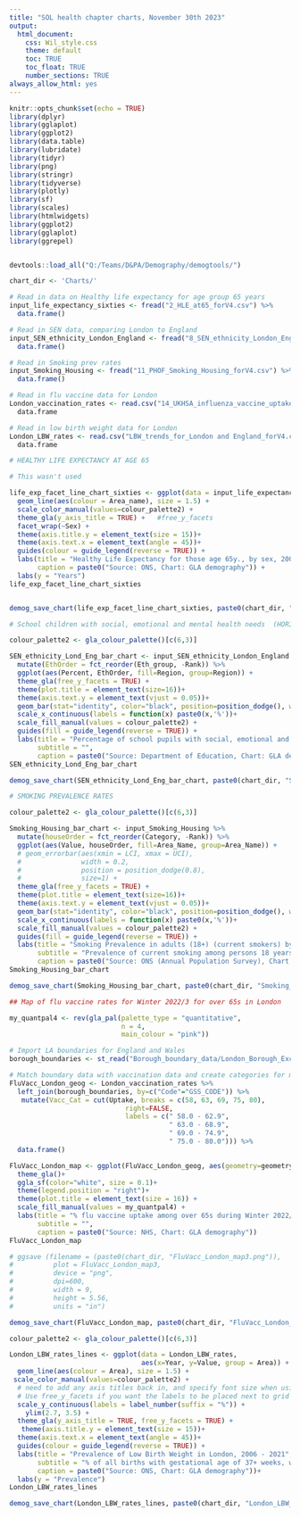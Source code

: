 ```yaml
---
title: "SOL health chapter charts, November 30th 2023"
output: 
  html_document:
    css: Wil_style.css
    theme: default
    toc: TRUE
    toc_float: TRUE
    number_sections: TRUE
always_allow_html: yes
---
```


```r

knitr::opts_chunk$set(echo = TRUE)
library(dplyr)
library(gglaplot)
library(ggplot2)
library(data.table)
library(lubridate)
library(tidyr)
library(png)
library(stringr)
library(tidyverse)
library(plotly)
library(sf)
library(scales)
library(htmlwidgets)
library(ggplot2)
library(gglaplot)
library(ggrepel)


devtools::load_all("Q:/Teams/D&PA/Demography/demogtools/")

chart_dir <- 'Charts/'


```



```r

# Read in data on Healthy life expectancy for age group 65 years
input_life_expectancy_sixties <- fread("2_HLE_at65_forV4.csv") %>% 
  data.frame()

# Read in SEN data, comparing London to England
input_SEN_ethnicity_London_England <- fread("8_SEN_ethnicity_London_England_forV4.csv") %>% 
  data.frame()

# Read in Smoking prev rates
input_Smoking_Housing <- fread("11_PHOF_Smoking_Housing_forV4.csv") %>% 
  data.frame()

# Read in flu vaccine data for London
London_vaccination_rates <- read.csv("14_UKHSA_influenza_vaccine_uptake_forV4.csv") %>%   
  data.frame

# Read in low birth weight data for London
London_LBW_rates <- read.csv("LBW_trends_for_London and England_forV4.csv") %>%   
  data.frame

```




```r

# HEALTHY LIFE EXPECTANCY AT AGE 65 

# This wasn't used

life_exp_facet_line_chart_sixties <- ggplot(data = input_life_expectancy_sixties, aes(x=Period, y=Healthy_Life_Expectancy, group = Area_name)) +
  geom_line(aes(colour = Area_name), size = 1.5) +
  scale_color_manual(values=colour_palette2) +
  theme_gla(y_axis_title = TRUE) +   #free_y_facets
  facet_wrap(~Sex) +
  theme(axis.title.y = element_text(size = 15))+
  theme(axis.text.x = element_text(angle = 45))+
  guides(colour = guide_legend(reverse = TRUE)) +
  labs(title = "Healthy Life Expectancy for those age 65y., by sex, 2009-11 to 2018–20",
       caption = paste0("Source: ONS, Chart: GLA demography")) +
  labs(y = "Years")
life_exp_facet_line_chart_sixties


demog_save_chart(life_exp_facet_line_chart_sixties, paste0(chart_dir, "life_exp_facet_line_chart_sixties"))


```




```r

# School children with social, emotional and mental health needs  (HORIZONTAL BAR CHART)

colour_palette2 <- gla_colour_palette()[c(6,3)]

SEN_ethnicity_Lond_Eng_bar_chart <- input_SEN_ethnicity_London_England %>% 
  mutate(EthOrder = fct_reorder(Eth_group, -Rank)) %>%
  ggplot(aes(Percent, EthOrder, fill=Region, group=Region)) +
  theme_gla(free_y_facets = TRUE) +
  theme(plot.title = element_text(size=16))+
  theme(axis.text.y = element_text(vjust = 0.05))+
  geom_bar(stat="identity", color="black", position=position_dodge(), width = 0.7, alpha = 0.8)+
  scale_x_continuous(labels = function(x) paste0(x,'%'))+
  scale_fill_manual(values = colour_palette2) +
  guides(fill = guide_legend(reverse = TRUE)) +
  labs(title = "Percentage of school pupils with social, emotional and mental health needs, by ethnicity (2022/23)",
       subtitle = "",
       caption = paste0("Source: Department of Education, Chart: GLA demography"))
SEN_ethnicity_Lond_Eng_bar_chart

demog_save_chart(SEN_ethnicity_Lond_Eng_bar_chart, paste0(chart_dir, "SEN_ethnicity_Lond_Eng_bar_chart"))

```


```r

# SMOKING PREVALENCE RATES 

colour_palette2 <- gla_colour_palette()[c(6,3)]

Smoking_Housing_bar_chart <- input_Smoking_Housing %>% 
  mutate(houseOrder = fct_reorder(Category, -Rank)) %>%
  ggplot(aes(Value, houseOrder, fill=Area_Name, group=Area_Name)) +
  # geom_errorbar(aes(xmin = LCI, xmax = UCI),
  #               width = 0.2,
  #               position = position_dodge(0.8),
  #               size=1) +
  theme_gla(free_y_facets = TRUE) +
  theme(plot.title = element_text(size=16))+
  theme(axis.text.y = element_text(vjust = 0.05))+
  geom_bar(stat="identity", color="black", position=position_dodge(), width = 0.7, alpha = 0.8)+
  scale_x_continuous(labels = function(x) paste0(x,'%'))+
  scale_fill_manual(values = colour_palette2) +
  guides(fill = guide_legend(reverse = TRUE)) +
  labs(title = "Smoking Prevalence in adults (18+) (current smokers) by housing tenure (2022)",
       subtitle = "Prevalence of current smoking among persons 18 years and over",
       caption = paste0("Source: ONS (Annual Population Survey), Chart: GLA demography"))
Smoking_Housing_bar_chart

demog_save_chart(Smoking_Housing_bar_chart, paste0(chart_dir, "Smoking_Housing_bar_chart"))

```


```r

## Map of flu vaccine rates for Winter 2022/3 for over 65s in London

my_quantpal4 <- rev(gla_pal(palette_type = "quantitative",
                            n = 4,
                            main_colour = "pink"))

# Import LA boundaries for England and Wales
borough_boundaries <- st_read("Borough_boundary_data/London_Borough_Excluding_MHW.shp")

# Match boundary data with vaccination data and create categories for mapping
FluVacc_London_geog <- London_vaccination_rates %>% 
  left_join(borough_boundaries, by=c("Code"="GSS_CODE")) %>%
   mutate(Vacc_Cat = cut(Uptake, breaks = c(58, 63, 69, 75, 80),
                             right=FALSE,
                             labels = c(" 58.0 - 62.9",
                                        " 63.0 - 68.9",
                                        " 69.0 - 74.9",
                                        " 75.0 - 80.0"))) %>%
  data.frame()

FluVacc_London_map <- ggplot(FluVacc_London_geog, aes(geometry=geometry, fill=Vacc_Cat)) +
  theme_gla()+
  ggla_sf(color="white", size = 0.1)+
  theme(legend.position = "right")+
  theme(plot.title = element_text(size = 16)) +
  scale_fill_manual(values = my_quantpal4) + 
  labs(title = "% flu vaccine uptake among over 65s during Winter 2022/3", 
       subtitle = "",
       caption = paste0("Source: NHS, Chart: GLA demography"))
FluVacc_London_map

# ggsave (filename = (paste0(chart_dir, "FluVacc_London_map3.png")),
#          plot = FluVacc_London_map3,
#          device = "png",
#          dpi=600,
#          width = 9,
#          height = 5.56,
#          units = "in")

demog_save_chart(FluVacc_London_map, paste0(chart_dir, "FluVacc_London_map"))


```

```r

colour_palette2 <- gla_colour_palette()[c(6,3)]

London_LBW_rates_lines <- ggplot(data = London_LBW_rates, 
                                 aes(x=Year, y=Value, group = Area)) +
  geom_line(aes(colour = Area), size = 1.5) +
 scale_color_manual(values=colour_palette2) +
  # need to add any axis titles back in, and specify font size when using theme_gla
  # Use free_y_facets if you want the labels to be placed next to grid lines instead of above
  scale_y_continuous(labels = label_number(suffix = "%")) +
    ylim(2.7, 3.5) +
  theme_gla(y_axis_title = TRUE, free_y_facets = TRUE) +  
   theme(axis.title.y = element_text(size = 15))+
  theme(axis.text.x = element_text(angle = 45))+
  guides(colour = guide_legend(reverse = TRUE)) +
  labs(title = "Prevalence of Low Birth Weight in London, 2006 - 2021",
       subtitle = "% of all births with gestational age of 37+ weeks, with a birth weight < 2.5kg",
       caption = paste0("Source: ONS, Chart: GLA demography"))+
  labs(y = "Prevalence")
London_LBW_rates_lines

demog_save_chart(London_LBW_rates_lines, paste0(chart_dir, "London_LBW_rates_lines"))

```


